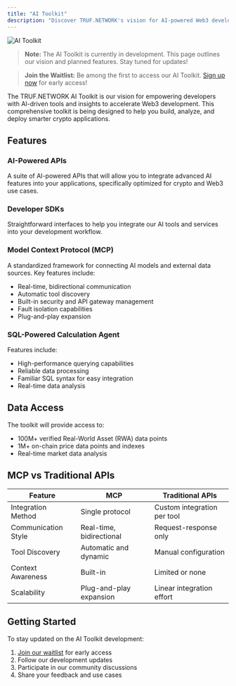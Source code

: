 ```yaml
---
title: "AI Toolkit"
description: "Discover TRUF.NETWORK's vision for AI-powered Web3 development tools."
---
```


![AI Toolkit](/images/ai-toolkit.png)

> **Note:** The AI Toolkit is currently in development. This page outlines our vision and planned features. Stay tuned for updates!

> **Join the Waitlist:** Be among the first to access our AI Toolkit. [Sign up now](https://truf.network/ai-toolkit) for early access!

The TRUF.NETWORK AI Toolkit is our vision for empowering developers with AI-driven tools and insights to accelerate Web3 development. This comprehensive toolkit is being designed to help you build, analyze, and deploy smarter crypto applications.

## Features

### AI-Powered APIs

A suite of AI-powered APIs that will allow you to integrate advanced AI features into your applications, specifically optimized for crypto and Web3 use cases.

### Developer SDKs

Straightforward interfaces to help you integrate our AI tools and services into your development workflow.

### Model Context Protocol (MCP)

A standardized framework for connecting AI models and external data sources. Key features include:

- Real-time, bidirectional communication
- Automatic tool discovery
- Built-in security and API gateway management
- Fault isolation capabilities
- Plug-and-play expansion

### SQL-Powered Calculation Agent

Features include:

- High-performance querying capabilities
- Reliable data processing
- Familiar SQL syntax for easy integration
- Real-time data analysis

## Data Access

The toolkit will provide access to:

- 100M+ verified Real-World Asset (RWA) data points
- 1M+ on-chain price data points and indexes
- Real-time market data analysis

## MCP vs Traditional APIs

| Feature             | MCP                      | Traditional APIs            |
| ------------------- | ------------------------ | --------------------------- |
| Integration Method  | Single protocol          | Custom integration per tool |
| Communication Style | Real-time, bidirectional | Request-response only       |
| Tool Discovery      | Automatic and dynamic    | Manual configuration        |
| Context Awareness   | Built-in                 | Limited or none             |
| Scalability         | Plug-and-play expansion  | Linear integration effort   |

## Getting Started

To stay updated on the AI Toolkit development:

1. [Join our waitlist](https://truf.network/ai-toolkit) for early access
2. Follow our development updates
3. Participate in our community discussions
4. Share your feedback and use cases
